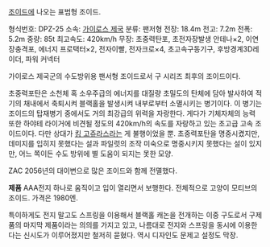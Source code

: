 [[조이드]]에 나오는 표범형 조이드.

형식번호: DPZ-25
소속: [[가이로스 제국]]
분류: 팬저형 
전장: 18.4m
전고: 7.2m
전폭: 5.2m
중량: 85t
최고속도: 420km/h 
무장: 초중력탄포, 초전자장발생 안테나×2, 이연장충격포, 에너지 프로택터×2, 전자이빨, 전자크로×4, 초고속구동기구, 후방경계3D레이더, 파워 커넥터

가이로스 제국군의 수도방위용 팬서형 조이드로서 구 시리즈 최후의 조이드이다.

초중력포탄은 소천체 혹 소우주급의 에너지를 대질량 초밀도의 탄체에 담아 발사하여 적기의 채내에서 축퇴시켜 블랙홀을 발생시켜 내부로부터 소멸시키는 병기이다. 이 병기는 조이드의 탑재병기 중에서도 거의 최강급의 위력을 자랑한다. 게다가 기체자체의 능력 또한 하야테 라이거에 비견될 정도의 420km/h의 속도를 자랑하고 있는 초고급 고속 조이드이다. 다만 상대가 [[킹 고쥬라스]]라는 게 불행이었을 뿐. 초중력포탄을 명중시켰지만, 데미지를 입히지 못했다는 설과 파일럿의 조작 미숙으로 명중시키지 못했다는 설이 있지만, 어느 쪽이든 수도 방위에 별 도움이 되지는 못한 모양.

ZAC 2056년의 대이변으로 많은 조이드와 함께 전멸했다.


'''제품'''
AAA전지 하나로 움직이고 입이 열리면서 보행한다. 전체적으로 고양이 모티브의 조이드. 가격은 1980엔.

특이하게도 전지 말고도 스프링을 이용해서 블랙홀 캐논을 전개하는 이중 구도로서 구제품의 마지막 제품이라는 의의를 가지고 있고, 나름대로 전지와 스프링을 동시에 이용한다는 신시도가 이루어졌지만 철저히 묻혔다. 역시 디자인도 문제고 설정도 막장.
